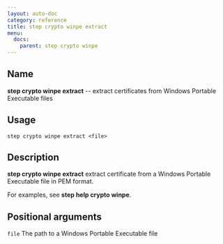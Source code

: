 ```yaml
---
layout: auto-doc
category: reference
title: step crypto winpe extract
menu:
  docs:
    parent: step crypto winpe
---
```


## Name
**step crypto winpe extract** -- extract certificates from Windows Portable Executable files

## Usage

```raw
step crypto winpe extract <file>
```

## Description

**step crypto winpe extract** extract certificate from a Windows Portable Executable file in PEM format.

For examples, see **step help crypto winpe**.

## Positional arguments

`file`
The path to a Windows Portable Executable file

